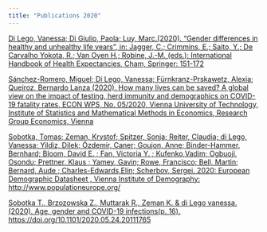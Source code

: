 ```yaml
---
title: "Publications 2020"
---
```


[Di Lego, Vanessa; Di Giulio, Paola; Luy, Marc.(2020). "Gender differences in healthy and unhealthy life years", in: Jagger, C.; Crimmins, E.; Saito, Y.; De Carvalho Yokota, R.; Van Oyen H.; Robine, J.-M. (eds.): International Handbook of Health Expectancies, Cham, Springer: 151-172](https://link.springer.com/chapter/10.1007%2F978-3-030-37668-0_11)


[Sánchez-Romero, Miguel; Di Lego, Vanessa; Fürnkranz-Prskawetz, Alexia; Queiroz, Bernardo Lanza (2020). How many lives can be saved? A global view on the impact of testing, herd immunity and demographics on COVID-19 fatality rates, ECON WPS, No. 05/2020, Vienna University of Technology, Institute of Statistics and Mathematical Methods in Economics, Research Group Economics, Vienna](https://www.econstor.eu/bitstream/10419/218732/1/1698672055.pdf)

[Sobotka, Tomas; Zeman, Krystof; Spitzer, Sonja; Reiter, Claudia; di Lego, Vanessa; Yildiz, Dilek; Özdemir, Caner; Goujon, Anne; Binder-Hammer, Bernhard; Bloom, David E. ; Fan, Victoria Y. ;  Kufenko,Vadim;  Ogbuoji, Osondu; Prettner, Klaus ;  Yamey, Gavin;  Rowe, Francisco;  Bell, Martin; Bernard, Aude ; Charles-Edwards,Elin; Scherbov, Sergei. 2020: European Demographic Datasheet , Vienna Institute of Demography: http://www.populationeurope.org/](https://www.oeaw.ac.at/vid/data/demographic-data-sheets/european-demographic-data-sheet-2020)

[Sobotka T., Brzozowska Z., Muttarak R., Zeman K. & di Lego vanessa. (2020). Age, gender and COVID-19 infections(p. 16). https://doi.org/10.1101/2020.05.24.20111765](https://www.medrxiv.org/content/10.1101/2020.05.24.20111765v1)

